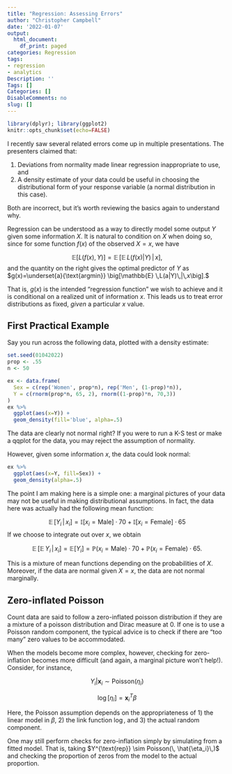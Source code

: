 ```yaml
---
title: "Regression: Assessing Errors"
author: "Christopher Campbell"
date: '2022-01-07'
output:
  html_document:
    df_print: paged
categories: Regression
tags:
- regression
- analytics
Description: ''
Tags: []
Categories: []
DisableComments: no
slug: []
---
```


```r
library(dplyr); library(ggplot2)
knitr::opts_chunk$set(echo=FALSE)
```

I recently saw several related errors come up in multiple presentations. The presenters claimed that:

1. Deviations from normality made linear regression inappropriate to use, and
2. A density estimate of your data could be useful in choosing the distributional form of your response variable (a normal distribution in this case).

Both are incorrect, but it's worth reviewing the basics again to understand why.

Regression can be understood as a way to directly model some output $Y$ given some information $X$. It is natural to condition on $X$ when doing so, since for some function $f(x)$ of the observed $X=x$, we have

$$\mathbb{E}[L(f(x), Y)]=\mathbb{E}\,\big[\mathbb{E} \,L(f(x)|Y)\,|\,x\big],$$
and the quantity on the right gives the optimal predictor of $Y$ as $g(x)=\underset{a}{\text{argmin}} \big[\mathbb{E} \,L(a|Y)\,|\,x\big].$

That is, $g(x)$ is the intended "regression function" we wish to achieve and it is conditional on a realized unit of information $x$. This leads us to treat error distributions as fixed, *given* a particular $x$ value.

## First Practical Example

Say you run across the following data, plotted with a density estimate:

```r
set.seed(01042022)
prop <- .55
n <- 50

ex <- data.frame(
  Sex = c(rep('Women', prop*n), rep('Men', (1-prop)*n)), 
  Y = c(rnorm(prop*n, 65, 2), rnorm((1-prop)*n, 70,3))
)
ex %>% 
  ggplot(aes(x=Y)) + 
  geom_density(fill='blue', alpha=.5)
```

The data are clearly not normal right? If you were to run a K-S test or make a qqplot for the data, you may reject the assumption of normality.

However, given some information $x$, the data could look normal:

```r
ex %>% 
  ggplot(aes(x=Y, fill=Sex)) + 
  geom_density(alpha=.5)
```

The point I am making here is a simple one: a marginal pictures of your data may not be useful in making distributional assumptions. In fact, the data here was actually had the following mean function:

$$\mathbb{E}\,[Y_i\,|\,x_i] = \mathbb{I}[x_i = \text{Male}] \cdot 70 + \mathbb{I}[x_i = \text{Female}] \cdot 65$$
If we choose to integrate out over $x$, we obtain

$$\mathbb{E} \, \big[ \mathbb{E}\,Y_i\,|\,x_i \big] = \mathbb{E}[Y_i]= \mathbb{P}(x_i = \text{Male}) \cdot 70 + \mathbb{P}(x_i = \text{Female}) \cdot 65.$$

This is a mixture of mean functions depending on the probabilities of $X$. Moreover, if the data are normal given $X=x$, the data are not normal marginally.

## Zero-inflated Poisson

Count data are said to follow a zero-inflated poisson distribution if they are a mixture of a poisson distribution and Dirac measure at 0. If one is to use a Poisson random component, the typical advice is to check if there are "too many" zero values to be accommodated.

When the models become more complex, however, checking for zero-inflation becomes more difficult (and again, a marginal picture won't help!). Consider, for instance, 

$$Y_i|\pmb{x}_i \sim \text{Poisson}(\eta_i)$$

$$\log[\eta_i] = \pmb{x}_i^T \beta$$

Here, the Poisson assumption depends on the appropriateness of 1) the linear model in $\beta$, 2) the link function $\log$, and 3) the actual random component.

One may still perform checks for zero-inflation simply by simulating from a fitted model. That is, taking $Y^{\text{rep}} \sim Poisson(\, \hat{\eta_i}\,)$ and checking the proportion of zeros from the model to the actual proportion.

